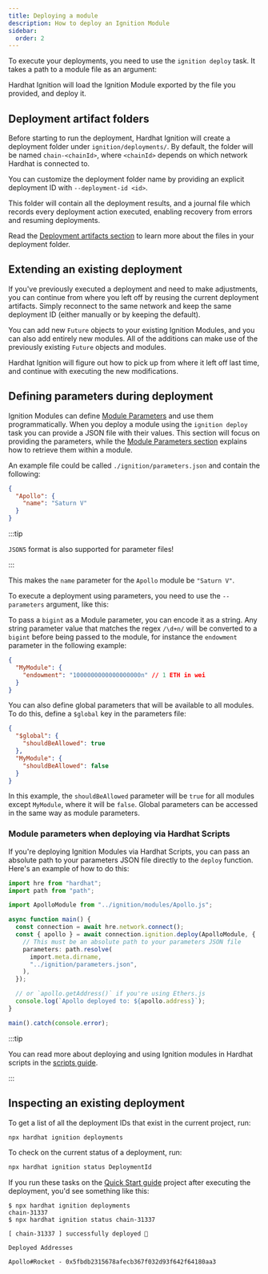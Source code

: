 ```yaml
---
title: Deploying a module
description: How to deploy an Ignition Module
sidebar:
  order: 2
---
```



To execute your deployments, you need to use the `ignition deploy` task. It takes a path to a module file as an argument:

<Run command="hardhat ignition deploy ignition/modules/MyModule.ts" />

Hardhat Ignition will load the Ignition Module exported by the file you provided, and deploy it.

## Deployment artifact folders

Before starting to run the deployment, Hardhat Ignition will create a deployment folder under `ignition/deployments/`. By default, the folder will be named `chain-<chainId>`, where `<chainId>` depends on which network Hardhat is connected to.

You can customize the deployment folder name by providing an explicit deployment ID with `--deployment-id <id>`.

This folder will contain all the deployment results, and a journal file which records every deployment action executed, enabling recovery from errors and resuming deployments.

Read the [Deployment artifacts section](/ignition/docs/explanations/deployment-artifacts) to learn more about the files in your deployment folder.

## Extending an existing deployment

If you've previously executed a deployment and need to make adjustments, you can continue from where you left off by reusing the current deployment artifacts. Simply reconnect to the same network and keep the same deployment ID (either manually or by keeping the default).

You can add new `Future` objects to your existing Ignition Modules, and you can also add entirely new modules. All of the additions can make use of the previously existing `Future` objects and modules.

Hardhat Ignition will figure out how to pick up from where it left off last time, and continue with executing the new modifications.

## Defining parameters during deployment

Ignition Modules can define [Module Parameters](/ignition/docs/guides/creating-modules#module-parameters) and use them programmatically. When you deploy a module using the `ignition deploy` task you can provide a JSON file with their values. This section will focus on providing the parameters, while the [Module Parameters section](/ignition/docs/guides/creating-modules#module-parameters) explains how to retrieve them within a module.

An example file could be called `./ignition/parameters.json` and contain the following:

```json
{
  "Apollo": {
    "name": "Saturn V"
  }
}
```

:::tip

`JSON5` format is also supported for parameter files!

:::

This makes the `name` parameter for the `Apollo` module be `"Saturn V"`.

To execute a deployment using parameters, you need to use the `--parameters` argument, like this:

<Run command="hardhat ignition deploy ignition/modules/Apollo.ts --parameters ignition/parameters.json" />

To pass a `bigint` as a Module parameter, you can encode it as a string. Any string parameter value that matches the regex `/\d+n/` will be converted to a `bigint` before being passed to the module, for instance the `endowment` parameter in the following example:

```json
{
  "MyModule": {
    "endowment": "1000000000000000000n" // 1 ETH in wei
  }
}
```

You can also define global parameters that will be available to all modules. To do this, define a `$global` key in the parameters file:

```json
{
  "$global": {
    "shouldBeAllowed": true
  },
  "MyModule": {
    "shouldBeAllowed": false
  }
}
```

In this example, the `shouldBeAllowed` parameter will be `true` for all modules except `MyModule`, where it will be `false`. Global parameters can be accessed in the same way as module parameters.

### Module parameters when deploying via Hardhat Scripts

If you're deploying Ignition Modules via Hardhat Scripts, you can pass an absolute path to your parameters JSON file directly to the `deploy` function. Here's an example of how to do this:

```typescript
import hre from "hardhat";
import path from "path";

import ApolloModule from "../ignition/modules/Apollo.js";

async function main() {
  const connection = await hre.network.connect();
  const { apollo } = await connection.ignition.deploy(ApolloModule, {
    // This must be an absolute path to your parameters JSON file
    parameters: path.resolve(
      import.meta.dirname,
      "../ignition/parameters.json",
    ),
  });

  // or `apollo.getAddress()` if you're using Ethers.js
  console.log(`Apollo deployed to: ${apollo.address}`);
}

main().catch(console.error);
```

:::tip

You can read more about deploying and using Ignition modules in Hardhat scripts in the [scripts guide](/ignition/docs/guides/scripts).

:::

## Inspecting an existing deployment

To get a list of all the deployment IDs that exist in the current project, run:

```sh
npx hardhat ignition deployments
```

To check on the current status of a deployment, run:

```sh
npx hardhat ignition status DeploymentId
```

If you run these tasks on the [Quick Start guide](/ignition/docs/getting-started#quick-start) project after executing the deployment, you'd see something like this:

```
$ npx hardhat ignition deployments
chain-31337
$ npx hardhat ignition status chain-31337

[ chain-31337 ] successfully deployed 🚀

Deployed Addresses

Apollo#Rocket - 0x5fbdb2315678afecb367f032d93f642f64180aa3
```
